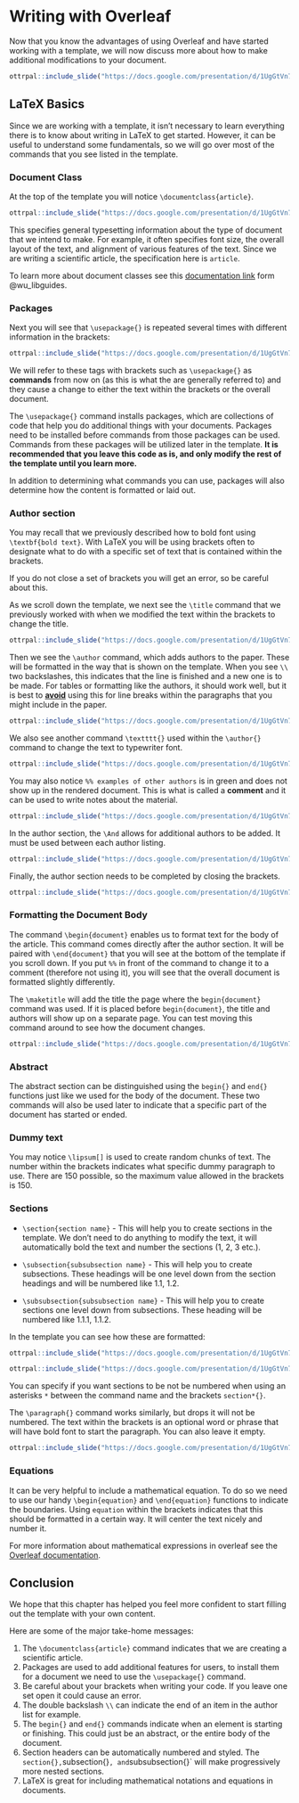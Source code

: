 
# Writing with Overleaf

Now that you know the advantages of using Overleaf and have started working with a template, we will now discuss more about how to make additional modifications to your document.

```r
ottrpal::include_slide("https://docs.google.com/presentation/d/1UgGtVn7RsqdQ4pJxDk_dueSyREHcH-uWTNAT27E2mG8/edit#slide=id.g1d07d88c199_0_125")
```

## LaTeX Basics

Since we are working with a template, it isn't necessary to learn everything there is to know about writing in LaTeX to get started. However, it can be useful to understand some fundamentals, so we will go over most of the commands that you see listed in the template.

### Document Class 

At the top of the template you will notice `\documentclass{article}`.

```r
ottrpal::include_slide("https://docs.google.com/presentation/d/1UgGtVn7RsqdQ4pJxDk_dueSyREHcH-uWTNAT27E2mG8/edit#slide=id.g1d07d88c199_0_7")
```


This specifies general typesetting information about the type of document that we intend to make. For example, it often specifies font size, the overall layout of the text, and alignment of various features of the text. Since we are writing a scientific article, the specification here is `article`.

To learn more about document classes see this [documentation link](https://libguides.utsa.edu/c.php?g=522165&p=3570198) form @wu_libguides.


### Packages

Next you will see that  `\usepackage{}` is repeated several times with different information in the brackets:

```r
ottrpal::include_slide("https://docs.google.com/presentation/d/1UgGtVn7RsqdQ4pJxDk_dueSyREHcH-uWTNAT27E2mG8/edit#slide=id.g1c84a339a79_262_0")
```

We will refer to these tags with brackets such as `\usepackage{}` as **commands** from now on (as this is what the are generally referred to) and they cause a change to either the text within the brackets or the overall document.

The `\usepackage{}` command installs packages, which are collections of  code that help you do additional things with your documents. Packages need to be installed before commands from those packages can be used. Commands from these packages will be utilized later in the template. **It is recommended that you leave this code as is, and only modify the rest of the template until you learn more.** 

In addition to determining what commands you can use, packages will also determine how the content is formatted or laid out.


### Author section

You may recall that we previously described how to bold font using `\textbf{bold text}`.
With LaTeX you will be using brackets often to designate what to do with a specific set of text that is contained within the brackets.

<div class = "warning">
If you do not close a set of brackets you will get an error, so be careful about this.
</div>

As we scroll down the template, we next see the `\title` command that we previously worked with when we modified the text within the brackets to change the title. 


```r
ottrpal::include_slide("https://docs.google.com/presentation/d/1UgGtVn7RsqdQ4pJxDk_dueSyREHcH-uWTNAT27E2mG8/edit#slide=id.g1d07d88c199_0_12")
```


Then we see the `\author` command, which adds authors to the paper. These will be formatted in the way that is shown on the template. When you see `\\` two backslashes, this indicates that the line is finished and a new one is to be made. For tables or formatting like the authors, it should work well, but it is best to **[avoid](https://tex.stackexchange.com/questions/225893/what-does-double-backslash-in-latex-mean)** using this for line breaks within the paragraphs that you might include in the paper. 

```r
ottrpal::include_slide("https://docs.google.com/presentation/d/1UgGtVn7RsqdQ4pJxDk_dueSyREHcH-uWTNAT27E2mG8/edit#slide=id.g1d07d88c199_0_45")
```


We also see another command `\textttt{}` used within the `\author{}` command to change the text to typewriter font.

```r
ottrpal::include_slide("https://docs.google.com/presentation/d/1UgGtVn7RsqdQ4pJxDk_dueSyREHcH-uWTNAT27E2mG8/edit#slide=id.g1d07d88c199_0_67")
```

You may also notice `%% examples of other authors` is in green and does not show up in the rendered document. This is what is called a **comment** and it can be used to write notes about the material.

```r
ottrpal::include_slide("https://docs.google.com/presentation/d/1UgGtVn7RsqdQ4pJxDk_dueSyREHcH-uWTNAT27E2mG8/edit#slide=id.g1d07d88c199_0_79")
```

In the author section, the `\And` allows for additional authors to be added. It must be used between each author listing. 

```r
ottrpal::include_slide("https://docs.google.com/presentation/d/1UgGtVn7RsqdQ4pJxDk_dueSyREHcH-uWTNAT27E2mG8/edit#slide=id.g1d07d88c199_0_31")
```

Finally, the author section needs to be completed by closing the brackets.


```r
ottrpal::include_slide("https://docs.google.com/presentation/d/1UgGtVn7RsqdQ4pJxDk_dueSyREHcH-uWTNAT27E2mG8/edit#slide=id.g1d07d88c199_0_93")
```

### Formatting the Document Body

The command `\begin{document}` enables us to format text for the body of the article. This command comes directly after the author section. It will be paired with `\end{document}` that you will see at the bottom of the template if you scroll down. If you put `%%` in front of the command to change it to a comment (therefore not using it), you will see that the overall document is formatted slightly differently. 


The `\maketitle` will add the title the page where the `begin{document}` command was used. If it is placed before `begin{document}`, the title and authors will show up on a separate page. You can test moving this command around to see how the document changes.


```r
ottrpal::include_slide("https://docs.google.com/presentation/d/1UgGtVn7RsqdQ4pJxDk_dueSyREHcH-uWTNAT27E2mG8/edit#slide=id.g1d07d88c199_0_101")
```

### Abstract

The abstract section can be distinguished using the `begin{}` and `end{}` functions just like we used for the body of the document. These two commands will also be used later to indicate that a specific part of the document has started or ended.

### Dummy text

You may notice `\lipsum[]` is used to create random chunks of text. The number within the brackets indicates what specific dummy paragraph to use. There are 150 possible, so the maximum value allowed in the brackets is 150.

### Sections

- `\section{section name}` - This will help you to create sections in the template. We don't need to do anything to modify the text, it will automatically bold the text and number the sections (1, 2, 3 etc.).

- `\subsection{subsubsection name}` - This will help you to create subsections. These headings will be one level down from the section headings and will be numbered like 1.1, 1.2. 

- `\subsubsection{subsubsection name}` - This will help you to create sections one level down from subsections. These heading will be numbered like 1.1.1, 1.1.2.


In the template you can see how these are formatted:

```r
ottrpal::include_slide("https://docs.google.com/presentation/d/1UgGtVn7RsqdQ4pJxDk_dueSyREHcH-uWTNAT27E2mG8/edit#slide=id.g1d07d88c199_0_0")
```

```r
ottrpal::include_slide("https://docs.google.com/presentation/d/1UgGtVn7RsqdQ4pJxDk_dueSyREHcH-uWTNAT27E2mG8/edit#slide=id.g1d07d88c199_0_110")
```


You can specify if you want sections to be not be numbered when using an asterisks `*` between the command name and the brackets `section*{}`. 

The `\paragraph{}` command works similarly, but drops it will not be numbered. The text within the brackets is an optional word or phrase that will have bold font to start the paragraph. You can also leave it empty. 

```r
ottrpal::include_slide("https://docs.google.com/presentation/d/1UgGtVn7RsqdQ4pJxDk_dueSyREHcH-uWTNAT27E2mG8/edit#slide=id.g1d07d88c199_0_118")
```



### Equations

It can be very helpful to include a mathematical equation. To do so we need to use our handy `\begin{equation}` and `\end{equation}` functions to indicate the boundaries. Using `equation` within the brackets indicates that this should be formatted in a certain way. It will center the text nicely and number it.

For more information about mathematical expressions in overleaf see the [Overleaf documentation](https://www.overleaf.com/learn/latex/Mathematical_expressions).

## Conclusion

We hope that this chapter has helped you feel more confident to start filling out the template with your own content.

Here are some of the major take-home messages:

1. The `\documentclass{article}` command indicates that we are creating a scientific article.
1. Packages are used to add additional features for users, to install them for a document we need to use the `\usepackage{}` command.
1. Be careful about your brackets when writing your code. If you leave one set open it could cause an error.
1. The double backslash `\\` can indicate the end of an item in the author list for example.
1. The `begin{}` and `end{}` commands indicate when an element is starting or finishing. This could just be an abstract, or the entire body of the document.
1. Section headers can be automatically numbered and styled. The `section{}, `subsection{}`, and `subsubsection{}` will make progressively more nested sections.
1. LaTeX is great for including mathematical notations and equations in documents.


